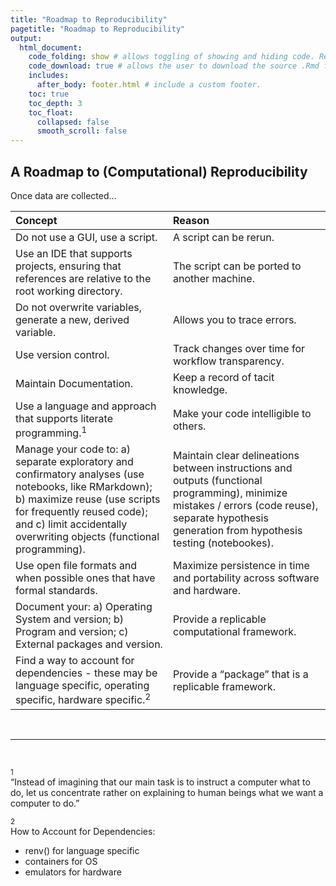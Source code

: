 ```yaml
---
title: "Roadmap to Reproducibility"
pagetitle: "Roadmap to Reproducibility"
output:
  html_document:
    code_folding: show # allows toggling of showing and hiding code. Remove if not using code.
    code_download: true # allows the user to download the source .Rmd file. Remove if not using code.
    includes:
      after_body: footer.html # include a custom footer.
    toc: true
    toc_depth: 3
    toc_float:
      collapsed: false
      smooth_scroll: false
---
```


## A Roadmap to (Computational) Reproducibility

Once data are collected...

:::md-table
| Concept | Reason |
| :--- | :--- |
| Do not use a GUI, use a script. | A script can be rerun. |
| Use an IDE that supports projects, ensuring that references are relative to the root working directory. | The script can be ported to another machine. |
| Do not overwrite variables, generate a new, derived variable. | Allows you to trace errors. |
| Use version control. | Track changes over time for workflow transparency. |
| Maintain Documentation. | Keep a record of tacit knowledge. |
| Use a language and approach that supports literate programming.<sup>1</sup> | Make your code intelligible to others. |
| Manage your code to: a) separate exploratory and confirmatory analyses (use notebooks, like RMarkdown); b) maximize reuse (use scripts for frequently reused code); and c) limit accidentally overwriting objects (functional programming). | Maintain clear delineations between instructions and outputs (functional programming), minimize mistakes / errors (code reuse), separate hypothesis generation from hypothesis testing (notebookes). |
| Use open file formats and when possible ones that have formal standards. | Maximize persistence in time and portability across software and hardware. |
| Document your: a) Operating System and version; b) Program and version; c) External packages and version. | Provide a replicable computational framework. |
| Find a way to account for dependencies - these may be language specific, operating specific, hardware specific.<sup>2</sup> | Provide a "package" that is a replicable framework. |
:::

<br />
<hr />
<br />

<sup>1</sup>  
"Instead of imagining that our main task is to instruct a computer what to do, let us concentrate rather on explaining to human beings what we want a computer to do."

<sup>2</sup>  
How to Account for Dependencies:

* renv() for language specific
* containers for OS
* emulators for hardware


